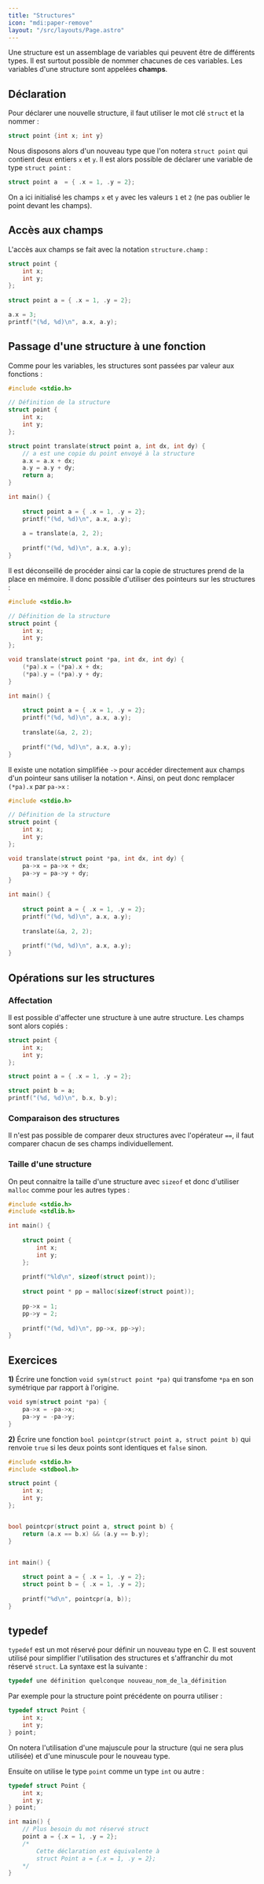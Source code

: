 ```yaml
---
title: "Structures"
icon: "mdi:paper-remove"
layout: "/src/layouts/Page.astro"
---
```


Une structure est un assemblage de variables qui peuvent être de différents
types. Il est surtout possible de nommer chacunes de ces variables. Les
variables d'une structure sont appelées **champs**.

## Déclaration

Pour déclarer une nouvelle structure, il faut utiliser le mot clé `struct` et
la nommer :

```c
struct point {int x; int y}
```

Nous disposons alors d'un nouveau type que l'on notera `struct point` qui
contient deux entiers `x` et `y`. Il est alors possible de déclarer une
variable de type `struct point` :

```c    
struct point a  = { .x = 1, .y = 2};
```

On a ici initialisé les champs `x` et `y` avec les valeurs `1` et `2` (ne pas
oublier le point devant les champs).

## Accès aux champs

L'accès aux champs se fait avec la notation `structure.champ` :

```c
struct point {
    int x;
    int y;
};
    
struct point a = { .x = 1, .y = 2};

a.x = 3;
printf("(%d, %d)\n", a.x, a.y);
```

## Passage d'une structure à une fonction

Comme pour les variables, les structures sont passées par valeur aux fonctions
:

```c
#include <stdio.h>

// Définition de la structure
struct point {
    int x;
    int y;
};

struct point translate(struct point a, int dx, int dy) {
    // a est une copie du point envoyé à la structure
    a.x = a.x + dx;
    a.y = a.y + dy;
    return a;
}

int main() {
    
    struct point a = { .x = 1, .y = 2};
    printf("(%d, %d)\n", a.x, a.y);
    
    a = translate(a, 2, 2);
    
    printf("(%d, %d)\n", a.x, a.y);	
}
```

Il est déconseillé de procéder ainsi car la copie de structures prend de la
place en mémoire. Il donc possible d'utiliser des pointeurs sur les structures
:

```c
#include <stdio.h>

// Définition de la structure
struct point {
    int x;
    int y;
};

void translate(struct point *pa, int dx, int dy) {
    (*pa).x = (*pa).x + dx;
    (*pa).y = (*pa).y + dy;
}

int main() {
    
    struct point a = { .x = 1, .y = 2};
    printf("(%d, %d)\n", a.x, a.y);
    
    translate(&a, 2, 2);
    
    printf("(%d, %d)\n", a.x, a.y);	
}
```

Il existe une notation simplifiée `->` pour accéder directement aux champs
d'un pointeur sans utiliser la notation `*`. Ainsi, on peut donc remplacer
`(*pa).x` par `pa->x` :

```c
#include <stdio.h>

// Définition de la structure
struct point {
    int x;
    int y;
};

void translate(struct point *pa, int dx, int dy) {
    pa->x = pa->x + dx;
    pa->y = pa->y + dy;
}

int main() {
    
    struct point a = { .x = 1, .y = 2};
    printf("(%d, %d)\n", a.x, a.y);
    
    translate(&a, 2, 2);
    
    printf("(%d, %d)\n", a.x, a.y);	
}
```

## Opérations sur les structures

### Affectation

Il est possible d'affecter une structure à une autre structure. Les champs
sont alors copiés :

```c
struct point {
    int x;
    int y;
};

struct point a = { .x = 1, .y = 2};

struct point b = a;
printf("(%d, %d)\n", b.x, b.y);
```

### Comparaison des structures

Il n'est pas possible de comparer deux structures avec l'opérateur `==`, il
faut comparer chacun de ses champs individuellement.

### Taille d'une structure

On peut connaitre la taille d'une structure avec `sizeof` et donc d'utiliser
`malloc` comme pour les autres types :

```c
#include <stdio.h>
#include <stdlib.h>

int main() {
    
    struct point {
        int x;
        int y;
    };
    
    printf("%ld\n", sizeof(struct point));
    
    struct point * pp = malloc(sizeof(struct point));
    
    pp->x = 1;
    pp->y = 2;
    
    printf("(%d, %d)\n", pp->x, pp->y);	
}
```

## Exercices

**1)** Écrire une fonction `void sym(struct point *pa)` qui transfome `*pa` en
son symétrique par rapport à l'origine.

```c
void sym(struct point *pa) {
    pa->x = -pa->x;
    pa->y = -pa->y;
}
```

**2)** Écrire une fonction `bool pointcpr(struct point a, struct point b)` qui
renvoie `true` si les deux points sont identiques et `false` sinon.

```c
#include <stdio.h>
#include <stdbool.h>

struct point {
    int x;
    int y;
};


bool pointcpr(struct point a, struct point b) {
    return (a.x == b.x) && (a.y == b.y);
}


int main() {
    
    struct point a = { .x = 1, .y = 2};
    struct point b = { .x = 1, .y = 2};
    
    printf("%d\n", pointcpr(a, b));	
}
```

## typedef

`typedef` est un mot réservé pour définir un nouveau type en C. Il est souvent
utilisé pour simplifier l'utilisation des structures et s'affranchir du mot
réservé `struct`. La syntaxe est la suivante :

```c
typedef une définition quelconque nouveau_nom_de_la_définition
```

Par exemple pour la structure point précédente on pourra utiliser :

```c
typedef struct Point {
    int x;
    int y;
} point;
```

On notera l'utilisation d'une majuscule pour la structure (qui ne sera plus
utilisée) et d'une minuscule pour le nouveau type.

Ensuite on utilise le type `point` comme un type `int` ou autre :

```c
typedef struct Point {
    int x;
    int y;
} point;

int main() {
    // Plus besoin du mot réservé struct
    point a = {.x = 1, .y = 2};
    /*
        Cette déclaration est équivalente à
        struct Point a = {.x = 1, .y = 2};
    */
}
```
